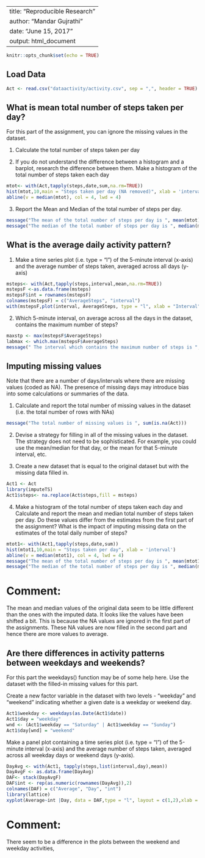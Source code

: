 

---
title: "Reproducible Research"
author: "Mandar Gujrathi"
date: "June 15, 2017"
output: html_document
---

```{r setup, include=FALSE}
knitr::opts_chunk$set(echo = TRUE)


```
## Load Data

```{r}
Act <- read.csv("dataactivity/activity.csv", sep = ",", header = TRUE)
```


## What is mean total number of steps taken per day?

For this part of the assignment, you can ignore the missing values in the dataset.

1. Calculate the total number of steps taken per day

2. If you do not understand the difference between a histogram and a barplot, research the difference between them. Make a histogram of the total number of steps taken each day



```{r}
mtot<- with(Act,tapply(steps,date,sum,na.rm=TRUE))
hist(mtot,10,main = "Steps taken per day (NA removed)", xlab = 'interval')
abline(v = median(mtot), col = 4, lwd = 4)
```

3. Report the Mean and Median of the total number of steps per day.

```{r}
message("The mean of the total number of steps per day is ", mean(mtot))
message("The median of the total number of steps per day is ", median(mtot))
```

## What is the average daily activity pattern?

1. Make a time series plot (i.e. type = "l") of the 5-minute interval (x-axis) and the average number of steps taken, averaged across all days (y-axis)


```{r pressure, echo=TRUE}
msteps<- with(Act,tapply(steps,interval,mean,na.rm=TRUE))
mstepsF <-as.data.frame(msteps)
mstepsF$int = rownames(mstepsF)
colnames(mstepsF) = c("AverageSteps", "interval")
with(mstepsF,plot(interval, AverageSteps, type = "l", xlab = "Interval", ylab = "Average Steps"))
```

2. Which 5-minute interval, on average across all the days in the dataset, contains the maximum number of steps?
```{r}
maxstp <- max(mstepsF$AverageSteps)
labmax <- which.max(mstepsF$AverageSteps)
message(" The interval which contains the maximum number of steps is ", names(labmax))
```

## Imputing missing values

Note that there are a number of days/intervals where there are missing values (coded as NA). The presence of missing days may introduce bias into some calculations or summaries of the data.

1. Calculate and report the total number of missing values in the dataset (i.e. the total number of rows with NAs)

```{r}
message("The total number of missing values is ", sum(is.na(Act)))

```

2. Devise a strategy for filling in all of the missing values in the dataset. The strategy does not need to be sophisticated. For example, you could use the mean/median for that day, or the mean for that 5-minute interval, etc.

3. Create a new dataset that is equal to the original dataset but with the missing data filled in.

```{r}
Act1 <- Act
library(imputeTS)
Act1$steps<- na.replace(Act$steps,fill = msteps)
```

4. Make a histogram of the total number of steps taken each day and Calculate and report the mean and median total number of steps taken per day. Do these values differ from the estimates from the first part of the assignment? What is the impact of imputing missing data on the estimates of the total daily number of steps?

```{r}
mtot1<- with(Act1,tapply(steps,date,sum))
hist(mtot1,10,main = "Steps taken per day", xlab = 'interval')
abline(v = median(mtot1), col = 4, lwd = 4)
message("The mean of the total number of steps per day is ", mean(mtot1))
message("The median of the total number of steps per day is ", median(mtot1))

```
# Comment: 
The mean and median values of the original data seem to be little different than the ones with the imputed data. It looks like the values have been shifted a bit. This is because the NA values are ignored in the first part of the assignments. These NA values are now filled in the second part and hence there are more values to average. 


## Are there differences in activity patterns between weekdays and weekends?

For this part the weekdays() function may be of some help here. Use the dataset with the filled-in missing values for this part.

Create a new factor variable in the dataset with two levels - "weekday" and "weekend" indicating whether a given date is a weekday or weekend day.


```{r}
Act1$weekday <- weekdays(as.Date(Act1$date))
Act1$day = "weekday"
wnd <- (Act1$weekday == "Saturday" | Act1$weekday == "Sunday")
Act1$day[wnd] = "weekend"

```


Make a panel plot containing a time series plot (i.e. type = "l") of the 5-minute interval (x-axis) and the average number of steps taken, averaged across all weekday days or weekend days (y-axis). 

```{r}
DayAvg <- with(Act1, tapply(steps,list(interval,day),mean))
DayAvgF <- as.data.frame(DayAvg)
DAF<- stack(DayAvgF)
DAF$int <- rep(as.numeric(rownames(DayAvg)),2)
colnames(DAF) = c("Average", "Day", "int")
library(lattice)
xyplot(Average~int |Day, data = DAF,type = "l", layout = c(1,2),xlab = "Intervals", ylab = "Average Steps")

```

# Comment:
There seem to be a difference in the plots between the weekend and weekday activities,

